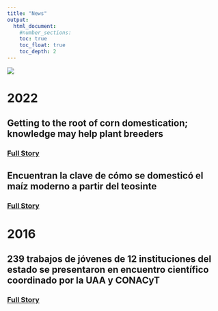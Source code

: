 ```yaml
---
title: "News"
output:
  html_document:
    #number_sections:
    toc: true
    toc_float: true
    toc_depth: 2
---
```

<head>
<!-- Google tag (gtag.js) -->
<script async src="https://www.googletagmanager.com/gtag/js?id=G-ERV5WXQZ44"></script>
<script>
  window.dataLayer = window.dataLayer || [];
  function gtag(){dataLayer.push(arguments);}
  gtag('js', new Date());

  gtag('config', 'G-ERV5WXQZ44');
</script>
</head> 

![](news_paper.png)

# __2022__

## **Getting to the root of corn domestication; knowledge may help plant breeders**
### [Full Story](https://www.psu.edu/news/research/story/getting-root-corn-domestication-knowledge-may-help-plant-breeders/)

## **Encuentran la clave de cómo se domesticó el maíz moderno a partir del teosinte**
### [Full Story](https://www.jornada.com.mx/notas/2022/04/20/ciencia-y-tecnologia/encuentran-la-clave-de-como-se-domestico-el-maiz-moderno-a-partir-del-teosinte/)

# __2016__
## **239 trabajos de jóvenes de 12 instituciones del estado se presentaron en encuentro científico coordinado por la UAA y CONACyT**
### [Full Story](https://www.uaa.mx/rectoria/dcrp/?p=23188)







